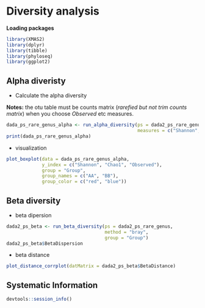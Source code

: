 # Diversity analysis

**Loading packages**

```r
library(XMAS2)
library(dplyr)
library(tibble)
library(phyloseq)
library(ggplot2)
```

## Alpha diveristy

* Calculate the alpha diversity 

**Notes:** the otu table must be counts matrix (*rarefied but not trim counts matrix*) when you choose *Observed* etc measures. 
```r
dada_ps_rare_genus_alpha <- run_alpha_diversity(ps = dada2_ps_rare_genus, 
                                                measures = c("Shannon", "Chao1", "Observed"))
print(dada_ps_rare_genus_alpha)
```

* visualization
```r
plot_boxplot(data = dada_ps_rare_genus_alpha,
             y_index = c("Shannon", "Chao1", "Observed"),
             group = "Group",
             group_names = c("AA", "BB"),
             group_color = c("red", "blue"))
```


## Beta diversity

* beta dipersion
```r
dada2_ps_beta <- run_beta_diversity(ps = dada2_ps_rare_genus, 
                                    method = "bray", 
                                    group = "Group")
dada2_ps_beta$BetaDispersion
```


* beta distance
```r
plot_distance_corrplot(datMatrix = dada2_ps_beta$BetaDistance)
```


## Systematic Information
```r
devtools::session_info()
```